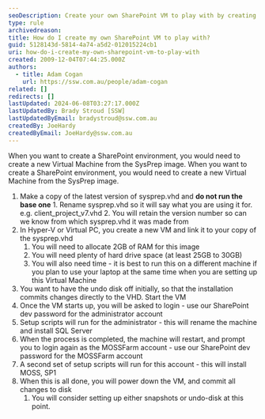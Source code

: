 ```yaml
---
seoDescription: Create your own SharePoint VM to play with by creating a new Virtual Machine from the SysPrep image, allocating sufficient RAM and hard drive space, and following setup scripts.
type: rule
archivedreason:
title: How do I create my own SharePoint VM to play with?
guid: 5128143d-5814-4a74-a5d2-012015224cb1
uri: how-do-i-create-my-own-sharepoint-vm-to-play-with
created: 2009-12-04T07:44:25.000Z
authors:
  - title: Adam Cogan
    url: https://ssw.com.au/people/adam-cogan
related: []
redirects: []
lastUpdated: 2024-06-08T03:27:17.000Z
lastUpdatedBy: Brady Stroud [SSW]
lastUpdatedByEmail: bradystroud@ssw.com.au
createdBy: JoeHardy
createdByEmail: JoeHardy@ssw.com.au
---
```


When you want to create a SharePoint environment, you would need to create a new Virtual Machine from the SysPrep image.
When you want to create a SharePoint environment, you would need to create a new Virtual Machine from the SysPrep image.

1. Make a copy of the latest version of sysprep.vhd and **do not run the base one** 1. Rename sysprep.vhd so it will say what you are using it for.
   e.g. client_project_v7.vhd 2. You will retain the version number so can we know from which sysprep.vhd it was made from
2. In Hyper-V or Virtual PC, you create a new VM and link it to your copy of the sysprep.vhd
   1. You will need to allocate 2GB of RAM for this image
   2. You will need plenty of hard drive space (at least 25GB to 30GB)
   3. You will also need time - it is best to run this on a different machine if you plan to use your laptop at the same time when you are setting up this Virtual Machine
3. You want to have the undo disk off initially, so that the installation commits changes directly to the VHD. Start the VM
4. Once the VM starts up, you will be asked to login - use our SharePoint dev password for the administrator account
5. Setup scripts will run for the administrator - this will rename the machine and install SQL Server
6. When the process is completed, the machine will restart, and prompt you to login again as the MOSSFarm account - use our SharePoint dev password for the MOSSFarm account
7. A second set of setup scripts will run for this account - this will install MOSS, SP1
8. When this is all done, you will power down the VM, and commit all changes to disk
   1. You will consider setting up either snapshots or undo-disk at this point.
